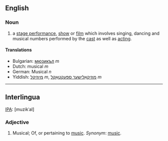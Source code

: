 ==English==

===Noun===
# a [[stage performance]], [[show]] or [[film]] which involves singing, dancing and musical numbers performed by the [[cast]] as well as [[acting]].

====Translations====
*Bulgarian: [[мюзикъл]] ''m''
*Dutch: musical ''m''
*German: Musical ''n''
*Yiddish: [[מיוזיקל]] ''m'', [[מוזיקאַלישער ספּעקטאַקל]] ''m''

----

==Interlingua==
[[IPA]]: [muzikˈal]
===Adjective===
# Musical; Of, or pertaining to [[music]]. ''Synonym'': [[music]].
